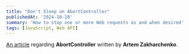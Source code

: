 ```yaml
---
title: "Don't Sleep on AbortController"
publishedAt: '2024-10-20'
summary: 'How to stop one or more Web requests as and when desired'
tags: [JavaScript, Web API]
---
```


[An article](https://kettanaito.com/blog/dont-sleep-on-abort-controller) regarding **AbortController** written by **Artem Zakharchenko**.
